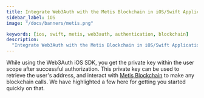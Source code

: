 ```yaml
---
title: Integrate Web3Auth with the Metis Blockchain in iOS/Swift Applications
sidebar_label: iOS
image: "/docs/banners/metis.png"

keywords: [ios, swift, metis, web3auth, authentication, blockchain]
description:
  "Integrate Web3Auth with the Metis Blockchain in iOS/Swift Applications | Documentation - Web3Auth"
---
```



<SEO
  title="Integrate Web3Auth with the Metis Blockchain in iOS/Swift Applications"
  description="Integrate Web3Auth with the Metis Blockchain in iOS/Swift Applications | Documentation - Web3Auth"
  image="https://web3auth.io/docs/banners/metis.png"
  slug="/connect-blockchain/evm/metis/ios"
/>

While using the Web3Auth iOS SDK, you get the private key within the user scope after successful
authorization. This private key can be used to retrieve the user's address, and interact with
[Metis Blockchain](https://metis.io) to make any blockchain calls. We have highlighted a few here
for getting you started quickly on that.

<EVMInteraction />
